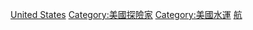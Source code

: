 [[Category:各國航海家|United States]]
[[Category:美國探險家|Category:美國探險家]]
[[Category:美國水運|Category:美國水運]]
[[Category:美國交通相關人物|航]]